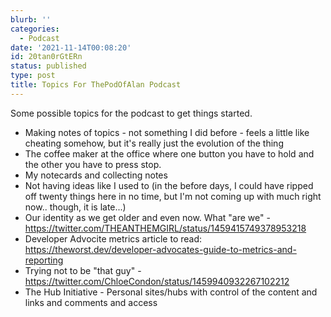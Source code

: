 ```yaml
---
blurb: ''
categories:
  - Podcast
date: '2021-11-14T00:08:20'
id: 20tan0rGtERn
status: published
type: post
title: Topics For ThePodOfAlan Podcast
---
```


Some possible topics for the podcast to get things started.

- Making notes of topics - not something I did before - feels a little like cheating somehow, but it's really just the evolution of the thing
- The coffee maker at the office where one button you have to hold and the other you have to press stop. 
- My notecards and collecting notes
- Not having ideas like I used to (in the before days, I could have ripped off twenty things here in no time, but I'm not coming up with much right now.. though, it is late...)
- Our identity as we get older and even now. What "are we" - https://twitter.com/THEANTHEMGIRL/status/1459415749378953218
- Developer Advocite metrics article to read: https://theworst.dev/developer-advocates-guide-to-metrics-and-reporting
- Trying not to be "that guy" - https://twitter.com/ChloeCondon/status/1459940932267102212
- The Hub Initiative - Personal sites/hubs with control of the content and links and comments and access



